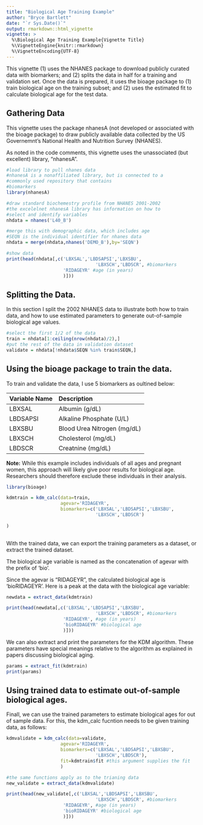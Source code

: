 ```yaml
---
title: "Biological Age Training Example"
author: "Bryce Bartlett"
date: "`r Sys.Date()`"
output: rmarkdown::html_vignette
vignette: >
  %\Biological Age Training Example{Vignette Title}
  %\VignetteEngine{knitr::rmarkdown}
  %\VignetteEncoding{UTF-8}
---
```


This vignette (1) uses the NHANES package to download publicly curated data with biomarkers; and (2) splits the data in half for a training and validation set. Once the data is prepared, it uses the bioage package to (1) train biological age on the training subset; and (2) uses the estimated fit to calculate biological age for the test data.

## Gathering Data

This vignette uses the package nhanesA (not developed or associated with the bioage package) to draw publicly available data collected by the US Governemnt's National Health and Nutrition Survey (NHANES).

As noted in the code comments, this vignette uses the unassociated (but excellent) library, "nhanesA". 

```r
#load library to pull nhanes data
#nhanesA is a nonaffiliated library, but is connected to a 
#commonly used repository that contains
#biomarkers
library(nhanesA) 

#draw standard biochemestry profile from NHANES 2001-2002 
#the excelelnet nhanesA library has information on how to 
#select and identify variables
nhdata = nhanes('L40_B')

#merge this with demographic data, which includes age
#SEQN is the individual identifier for nhanes data
nhdata = merge(nhdata,nhanes('DEMO_B'),by='SEQN')

#show data
print(head(nhdata[,c('LBXSAL','LBDSAPSI','LBXSBU',
                                 'LBXSCH','LBDSCR', #biomarkers
                     'RIDAGEYR' #age (in years)
                     )]))

```


## Splitting the Data.

In this section I split the 2002 NHANES data to illustrate both how to train data, and how to use estimated parameters to generate out-of-sample biological age values.

```r
#select the first 1/2 of the data
train = nhdata[1:ceiling(nrow(nhdata)/2),]
#put the rest of the data in validation dataset
validate = nhdata[!nhdata$SEQN %in% train$SEQN,]
```

## Using the bioage package to train the data.

To train and validate the data, I use 5 biomarkers as oultined below:

|Variable Name|Description|
|:------------|:----------|
|LBXSAL|Albumin (g/dL)|
|LBDSAPSI|Alkaline Phosphate (U/L)|
|LBXSBU|Blood Urea Nitrogen (mg/dL)|
|LBXSCH|Cholesterol (mg/dL)|
|LBDSCR|Creatnine (mg/dL)|

**Note:** While this example includes individuals of all ages and pregnant women, this approach will likely give poor results for biological age. Researchers should therefore exclude these individuals in their analysis.

```r

library(bioage)

kdmtrain = kdm_calc(data=train,
                    agevar='RIDAGEYR',
                    biomarkers=c('LBXSAL','LBDSAPSI','LBXSBU',
                                 'LBXSCH','LBDSCR')
  
)
 

```

With the trained data, we can export the training parameters as a dataset, or extract the trained dataset.

The biological age variable is named as the concatenation of agevar with the prefix of 'bio'. 

Since the agevar is "RIDAGEYR", the calculated biological age is 'bioRIDAGEYR'. Here is a peak at the data with the biological age variable:

```r
newdata = extract_data(kdmtrain)

print(head(newdata[,c('LBXSAL','LBDSAPSI','LBXSBU',
                                 'LBXSCH','LBDSCR', #biomarkers
                     'RIDAGEYR', #age (in years)
                     'bioRIDAGEYR' #biological age
                     )]))
```

We can also extract and print the parameters for the KDM algorithm. These parameters have special meanings relative to the algorithm as explained in papers discussing biological aging.

```r
params = extract_fit(kdmtrain)
print(params)
```

## Using trained data to estimate out-of-sample biological ages.

Finall, we can use the trained parameters to estimate biological ages for out of sample data. For this, the kdm_calc fucntion needs to be given training data, as follows:

```r

kdmvalidate = kdm_calc(data=validate,
                    agevar='RIDAGEYR',
                    biomarkers=c('LBXSAL','LBDSAPSI','LBXSBU',
                                 'LBXSCH','LBDSCR'),
                    fit=kdmtrain$fit #this argument supplies the fit
                    )

#the same functions apply as to the trianing data
new_validate = extract_data(kdmvalidate)

print(head(new_validate[,c('LBXSAL','LBDSAPSI','LBXSBU',
                                 'LBXSCH','LBDSCR', #biomarkers
                     'RIDAGEYR', #age (in years)
                     'bioRIDAGEYR' #biological age
                     )]))



```





